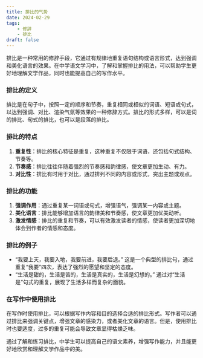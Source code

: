 ```yaml
---
title: 排比的气势
date: 2024-02-29
tags: 
    - 修辞
    - 排比
draft: false
---
```


排比是一种常用的修辞手段，它通过有规律地重复语句结构或语言形式，达到强调和美化语言的效果。在中学语文学习中，了解和掌握排比的用法，可以帮助学生更好地理解文学作品，同时也能提高自己的写作水平。

### 排比的定义

排比是在句子中，按照一定的顺序和节奏，重复相同或相似的词语、短语或句式，以达到强调、对比、渲染气氛等效果的一种修辞方式。排比的形式多样，可以是词的排比、句式的排比，也可以是段落的排比。

### 排比的特点

1. **重复性**：排比的核心特征是重复，这种重复不仅限于词语，还包括句式结构、节奏等。
2. **节奏感**：排比往往伴随着强烈的节奏感和韵律感，使文章更加生动、有力。
3. **对比性**：排比有时用于对比，通过排列不同的内容或形式，突出主题或观点。

### 排比的功能

1. **强调作用**：通过重复某一词语或句式，增强语气，强调某一内容或主题。
2. **美化语言**：排比能够增加语言的韵律美和节奏感，使文章更加优美动听。
3. **激发情感**：排比的重复和节奏，可以有效激发读者的情感，使读者更加深切地体会到作者的情感和态度。

### 排比的例子

- “我要上天，我要入地，我要前进，我要后退。” 这是一个典型的排比句，通过重复“我要”四次，表达了强烈的愿望和坚定的态度。
- “生活是甜的，生活是苦的，生活是真实的，生活是幻想的。” 通过对“生活是”句式的重复，展现了生活多样而复杂的面貌。

### 在写作中使用排比

在写作时使用排比，可以根据写作内容和目的选择合适的排比形式。写作者可以通过排比来强调关键点，增强文章的感染力，或者美化文章的语言。但是，使用排比时也要适度，过多的重复可能会导致文章显得枯燥乏味。

通过了解和练习排比，中学生可以提高自己的语文素养，增强写作能力，并且能更好地欣赏和理解文学作品中的美。